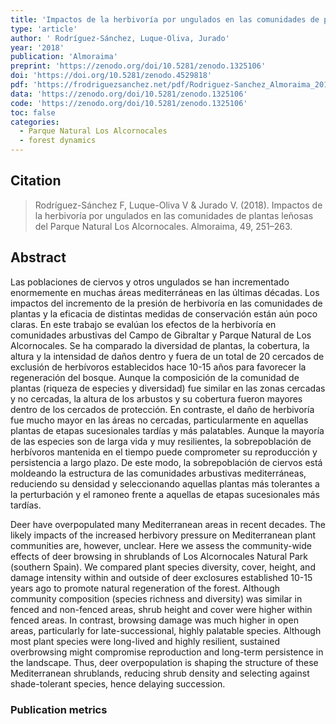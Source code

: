 ```yaml
---
title: 'Impactos de la herbivoría por ungulados en las comunidades de plantas leñosas del Parque Natural Los Alcornocales'
type: 'article'
author: ' Rodríguez-Sánchez, Luque-Oliva, Jurado'
year: '2018'
publication: 'Almoraima'
preprint: 'https://zenodo.org/doi/10.5281/zenodo.1325106'
doi: 'https://doi.org/10.5281/zenodo.4529818'
pdf: 'https://frodriguezsanchez.net/pdf/Rodriguez-Sanchez_Almoraima_2018.pdf'
data: 'https://zenodo.org/doi/10.5281/zenodo.1325106'
code: 'https://zenodo.org/doi/10.5281/zenodo.1325106'
toc: false
categories: 
  - Parque Natural Los Alcornocales
  - forest dynamics
---
```


## Citation

> Rodríguez-Sánchez F, Luque-Oliva V & Jurado V. (2018). Impactos de la herbivoría por ungulados en las comunidades de plantas leñosas del Parque Natural Los Alcornocales. Almoraima, 49, 251–263. 

## Abstract

Las poblaciones de ciervos y otros ungulados se han incrementado enormemente en muchas áreas mediterráneas en las últimas décadas. Los impactos del incremento de la presión de herbivoría en las comunidades de plantas y la eficacia de distintas medidas de conservación están aún poco claras. En este trabajo se evalúan los efectos de la herbivoría en comunidades arbustivas del Campo de Gibraltar y Parque Natural de Los Alcornocales. Se ha comparado la diversidad de plantas, la cobertura, la altura y la intensidad de daños dentro y fuera de un total de 20 cercados de exclusión de herbívoros establecidos hace 10-15 años para favorecer la regeneración del bosque. Aunque la composición de la comunidad de plantas (riqueza de especies y diversidad) fue similar en las zonas cercadas y no cercadas, la altura de los arbustos y su cobertura fueron mayores dentro de los cercados de protección. En contraste, el daño de herbivoría fue mucho mayor en las áreas no cercadas, particularmente en aquellas plantas de etapas sucesionales tardías y más palatables. Aunque la mayoría de las especies son de larga vida y muy resilientes, la sobrepoblación de herbívoros mantenida en el tiempo puede comprometer su reproducción y persistencia a largo plazo. De este modo, la sobrepoblación de ciervos está moldeando la estructura de las comunidades arbustivas mediterráneas, reduciendo su densidad y seleccionando aquellas plantas más tolerantes a la perturbación y el ramoneo frente a aquellas de etapas sucesionales más tardías.

Deer have overpopulated many Mediterranean areas in recent decades. The likely impacts of the increased herbivory pressure on Mediterranean plant communities are, however, unclear. Here we assess the community-wide effects of deer browsing in shrublands of Los Alcornocales Natural Park (southern Spain). We compared plant species diversity, cover, height, and damage intensity within and outside of deer exclosures established 10-15 years ago to promote natural regeneration of the forest. Although community composition (species richness and diversity) was similar in fenced and non-fenced areas, shrub height and cover were higher within fenced areas. In contrast, browsing damage was much higher in open areas, particularly for late-successional, highly palatable species. Although most plant species were long-lived and highly resilient, sustained overbrowsing might compromise reproduction and long-term persistence in the landscape. Thus, deer overpopulation is shaping the structure of these Mediterranean shrublands, reducing shrub density and selecting against shade-tolerant species, hence delaying succession.


### Publication metrics

<br>

<span class="__dimensions_badge_embed__" data-doi="10.5281/zenodo.4529819" data-hide-zero-citations="true" data-legend="always"></span><script async src="https://badge.dimensions.ai/badge.js" charset="utf-8"></script>

<script type='text/javascript' src='https://d1bxh8uas1mnw7.cloudfront.net/assets/embed.js'></script><div data-badge-details="right" data-badge-type="medium-donut" data-doi="10.5281/zenodo.4529819" data-hide-no-mentions="true" class="altmetric-embed"></div>

<div class="scite-badge" data-doi="10.5281/zenodo.4529819" data-layout="horizontal" data-show-zero="false" data-show-labels="true"></div><link rel="stylesheet" type="text/css" href="https://cdn.scite.ai/badge/scite-badge-latest.min.css"><script async type="application/javascript" src="https://cdn.scite.ai/badge/scite-badge-latest.min.js"></script>

